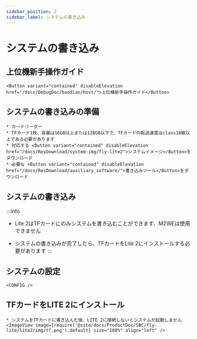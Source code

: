 ```yaml
---
sidebar_position: 2
sidebar_label: システムの書き込み
---
```







# システムの書き込み

## 上位機新手操作ガイド

    <Button variant="contained" disableElevation href="/docs/DebugDoc/baodian/host/">上位機新手操作ガイド</Button>

## システムの書き込みの準備

    * カードリーダー
    * TFカード1枚、容量は16GB以上または128GB以下で、TFカードの転送速度はclass10級以上である必要があります
    * 対応する <Button variant="contained" disableElevation href="/docs/ResDownload/system-img/fly-lite2">システムイメージ</Button>をダウンロード
    * 必要な <Button variant="contained" disableElevation href="/docs/ResDownload/auxiliary_software/">書き込みツール</Button>をダウンロード

## システムの書き込み

:::info
* Lite 2はTFカードにのみシステムを書き込むことができます、M2WEは使用できません
* システムの書き込みが完了したら、TFカードをLite 2にインストールする必要があります
:::

    <TF />

            

## システムの設定

    <CONFIG />


## TFカードをLITE 2にインストール

    * システムをTFカードに書き込んだ後、LITE 2に接続しないとシステムが起動しません
    <ImageView image={require('@site/docs/ProductDoc/SBC/fly-lite/lite2/img/tf.png').default} size="100%" align="left" />  
